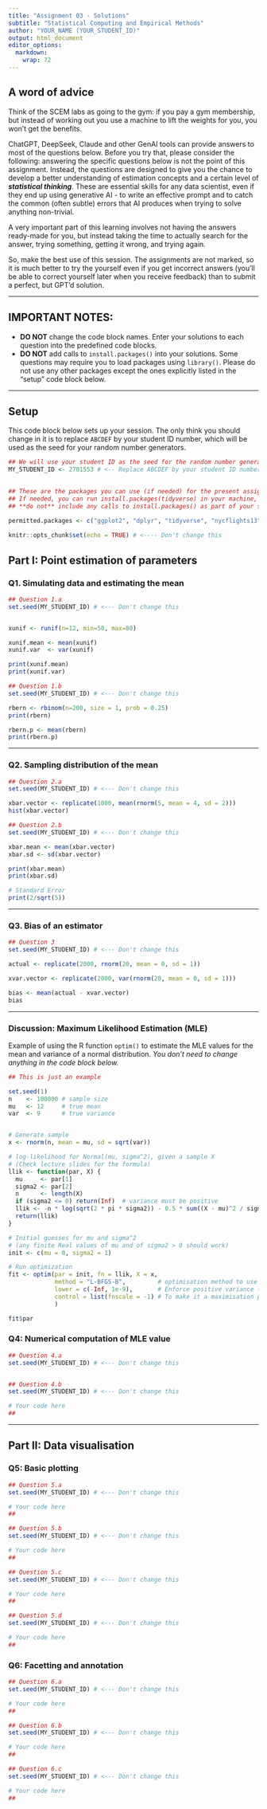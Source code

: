 ---
title: "Assignment 03 - Solutions"
subtitle: "Statistical Computing and Empirical Methods"
author: "YOUR_NAME (YOUR_STUDENT_ID)"
output: html_document
editor_options: 
  markdown: 
    wrap: 72
---

## A word of advice
Think of the SCEM labs as going to the gym: if you pay a gym membership, but instead of working out you use a machine to lift the weights for you, you won't get the benefits.

ChatGPT, DeepSeek, Claude and other GenAI tools can provide answers to most of the questions below. Before you try that, please consider the following: answering the specific questions below is not the point of this assignment. Instead, the questions are designed to give you the chance to develop a better understanding of estimation concepts and a certain level of _**statistical thinking**_. These are essential skills for any data scientist, even if they end up using generative AI - to write an effective prompt and to catch the common (often subtle) errors that AI produces when trying to solve anything non-trivial.

A very important part of this learning involves not having the answers ready-made for you, but instead taking the time to actually search for the answer, trying something, getting it wrong, and trying again.

So, make the best use of this session. The assignments are not marked, so it is much better to try the yourself even if you get incorrect answers (you'll be able to correct yourself later when you receive feedback) than to submit a perfect, but GPT'd solution.

-----

## IMPORTANT NOTES: 
- **DO NOT** change the code block names. Enter your solutions to each question into the predefined code blocks. 
- **DO NOT** add calls to `install.packages()` into your solutions. Some questions may require you to load packages using `library()`. Please do not use any other packages except the ones explicitly listed in the "setup" code block below. 

---

## Setup

This code block below sets up your session. The only think you should change in it is to replace `ABCDEF` by your student ID number, which will be used as the seed for your random number generators.

```{r setup, echo=FALSE}
## We will use your student ID as the seed for the random number generator.
MY_STUDENT_ID <- 2701553 # <-- Replace ABCDEF by your student ID number  
  

## These are the packages you can use (if needed) for the present assignment.
## If needed, you can run install.packages(tidyverse) in your machine, but 
## **do not** include any calls to install.packages() as part of your solution.
  
permitted.packages <- c("ggplot2", "dplyr", "tidyverse", "nycflights13") # <--- Don't change this

knitr::opts_chunk$set(echo = TRUE) # <---- Don't change this
```

## Part I: Point estimation of parameters

### Q1. Simulating data and estimating the mean

```{r Q1a}
## Question 1.a
set.seed(MY_STUDENT_ID) # <--- Don't change this


xunif <- runif(n=12, min=50, max=80)

xunif.mean <- mean(xunif)
xunif.var  <- var(xunif)

print(xunif.mean)
print(xunif.var)
```

```{r Q1b}
## Question 1.b
set.seed(MY_STUDENT_ID) # <--- Don't change this

rbern <- rbinom(n=200, size = 1, prob = 0.25)
print(rbern)

rbern.p <- mean(rbern)
print(rbern.p)
```

------------------------------------------------------------------------

### Q2. Sampling distribution of the mean

```{r Q2a}
## Question 2.a
set.seed(MY_STUDENT_ID) # <--- Don't change this

xbar.vector <- replicate(1000, mean(rnorm(5, mean = 4, sd = 2)))
hist(xbar.vector)

```

```{r Q2b}
## Question 2.b
set.seed(MY_STUDENT_ID) # <--- Don't change this

xbar.mean <- mean(xbar.vector)
xbar.sd <- sd(xbar.vector)

print(xbar.mean)
print(xbar.sd)

# Standard Error
print(2/sqrt(5))

```

------------------------------------------------------------------------

### Q3. Bias of an estimator

```{r Q3}
## Question 3
set.seed(MY_STUDENT_ID) # <--- Don't change this

actual <- replicate(2000, rnorm(20, mean = 0, sd = 1))

xvar.vector <- replicate(2000, var(rnorm(20, mean = 0, sd = 1)))

bias <- mean(actual - xvar.vector)
bias

```

------------------------------------------------------------------------

### Discussion: Maximum Likelihood Estimation (MLE)

Example of using the R function `optim()` to estimate the MLE values for the mean 
and variance of a normal distribution. _You don't need to change anything in the 
code block below._

```{r example}
## This is just an example

set.seed(1)
n    <- 100000 # sample size
mu   <- 12     # true mean
var  <- 9      # true variance


# Generate sample
x <- rnorm(n, mean = mu, sd = sqrt(var))

# log-likelihood for Normal(mu, sigma^2), given a sample X
# (Check lecture slides for the formula)
llik <- function(par, X) {
  mu     <- par[1]
  sigma2 <- par[2]
  n      <- length(X)
  if (sigma2 <= 0) return(Inf)  # variance must be positive
  llik <- -n * log(sqrt(2 * pi * sigma2)) - 0.5 * sum((X - mu)^2 / sigma2)
  return(llik)
}

# Initial guesses for mu and sigma^2 
# (any finite Real values of mu and of sigma2 > 0 should work)
init <- c(mu = 0, sigma2 = 1) 

# Run optimization
fit <- optim(par = init, fn = llik, X = x, 
             method = "L-BFGS-B",         # optimisation method to use
             lower = c(-Inf, 1e-9),       # Enforce positive variance (minimal allowed value: 10^-9)
             control = list(fnscale = -1) # To make it a maximisation problem
             )

fit$par
```

### Q4: Numerical computation of MLE value

```{r Q4a}
## Question 4.a
set.seed(MY_STUDENT_ID) # <--- Don't change this



```

```{r Q4b}
## Question 4.b
set.seed(MY_STUDENT_ID) # <--- Don't change this

# Your code here
##

```

------------------------------------------------------------------------

## Part II: Data visualisation

### Q5: Basic plotting

```{r Q5a}
## Question 5.a
set.seed(MY_STUDENT_ID) # <--- Don't change this

# Your code here
##

```

```{r Q5b}
## Question 5.b
set.seed(MY_STUDENT_ID) # <--- Don't change this

# Your code here
##

```


```{r Q5c}
## Question 5.c
set.seed(MY_STUDENT_ID) # <--- Don't change this

# Your code here
##

```


```{r Q5d}
## Question 5.d
set.seed(MY_STUDENT_ID) # <--- Don't change this

# Your code here
##

```


### Q6: Facetting and annotation


```{r Q6a}
## Question 6.a
set.seed(MY_STUDENT_ID) # <--- Don't change this

# Your code here
##

```

```{r Q6b}
## Question 6.b
set.seed(MY_STUDENT_ID) # <--- Don't change this

# Your code here
##

```


```{r Q6c}
## Question 6.c
set.seed(MY_STUDENT_ID) # <--- Don't change this

# Your code here
##

```